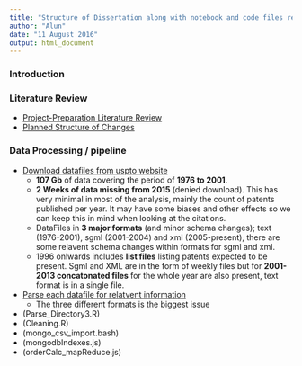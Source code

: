 ```yaml
---
title: "Structure of Dissertation along with notebook and code files related to them:"
author: "Alun"
date: "11 August 2016"
output: html_document
---
```


### Introduction
### Literature Review
  - [Project-Preparation Literature Review](https://github.com/alunmeredith/MSC-Project/blob/master/Litrature/Report/review.pdf)
  - [Planned Structure of Changes](https://github.com/alunmeredith/MSC-Project/blob/master/Dissertation/DissertationPlan.Rmd)

### Data Processing / pipeline
 - [Download datafiles from uspto website](https://github.com/alunmeredith/MSC-Project/blob/master/Code/Download_extract.R)
    - **107 Gb** of data covering the period of **1976 to 2001**. 
    - **2 Weeks of data missing from 2015** (denied download). This has very minimal in most of the analysis, mainly the count of patents published per year. It may have some biases and other effects so we can keep this in mind when looking at the citations. 
    - DataFiles in **3 major formats** (and minor schema changes); text (1976-2001), sgml (2001-2004) and xml (2005-present), there are some relavent schema changes within formats for sgml and xml. 
    - 1996 onlwards includes **list files** listing patents expected to be present. Sgml and XML are in the form of weekly files but for **2001-2013 concatonated files** for the whole year are also present, text format is in a single file. 
 - [Parse each datafile for relatvent information](https://github.com/alunmeredith/MSC-Project/blob/master/Code/Parse_File_statebased.R)
    - The three different formats is the biggest issue 
 - (Parse_Directory3.R)
 - (Cleaning.R)
 - (mongo_csv_import.bash)
 - (mongodbIndexes.js)
 - (orderCalc_mapReduce.js)